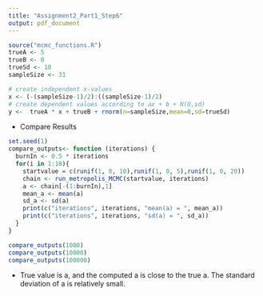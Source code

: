 ```yaml
---
title: "Assignment2_Part1_Step6"
output: pdf_document
---
```


```r
source("mcmc_functions.R")
trueA <- 5
trueB <- 0
trueSd <- 10
sampleSize <- 31

# create independent x-values 
x <- (-(sampleSize-1)/2):((sampleSize-1)/2)
# create dependent values according to ax + b + N(0,sd)
y <-  trueA * x + trueB + rnorm(n=sampleSize,mean=0,sd=trueSd)

```

 + Compare Results
```r
set.seed(1)
compare_outputs<- function (iterations) {
  burnIn <- 0.5 * iterations
  for(i in 1:10){
    startvalue = c(runif(1, 0, 10),runif(1, 0, 5),runif(1, 0, 20))
    chain <- run_metropolis_MCMC(startvalue, iterations)
    a <- chain[-(1:burnIn),1]
    mean_a <- mean(a)
    sd_a <- sd(a)
    print(c("iterations", iterations, "mean(a) = ", mean_a))
    print(c("iterations", iterations, "sd(a) = ", sd_a))
  }
}

compare_outputs(1000)
compare_outputs(10000)
compare_outputs(100000)
```

 + True value is a, and the computed a is close to the true a. The standard deviation of a is relatively small. 
